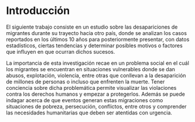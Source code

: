 # Introducción {.unnumbered}

El siguiente trabajo consiste en un estudio sobre las desapariciones de migrantes durante su trayecto hacia otro país, donde se analizan los casos reportados en los últimos 10 años para posteriormente presentar, con datos estadísticos, ciertas tendencias y determinar posibles motivos o factores que influyen en que ocurran dichos sucesos.

La importancia de esta investigación recae en un problema social en el cuál los migrantes se encuentran en situaciones vulnerables donde se dan abusos, explotación, violencia, entre otras que conllevan a la desaparición de millones de personas o incluso que enfrenten la muerte. Tener conciencia sobre dicha problemática permite visualizar las violaciones contra los derechos humanos y empezar a protegerlos. Además se puede indagar acerca de que eventos generan estas migraciones como situaciones de pobreza, persecución, conflictos, entre otros y comprender las necesidades humanitarias que deben ser atentidas con urgencia.
